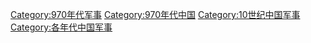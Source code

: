 [[Category:970年代军事|Category:970年代军事]]
[[Category:970年代中国|Category:970年代中国]]
[[Category:10世纪中国军事|Category:10世纪中国军事]]
[[Category:各年代中国军事|Category:各年代中国军事]]